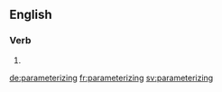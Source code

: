 ==English==

===Verb===
{{head|en|present participle}}

# {{present participle of|parameterize|lang=en|nocat=1}}

[[de:parameterizing]]
[[fr:parameterizing]]
[[sv:parameterizing]]